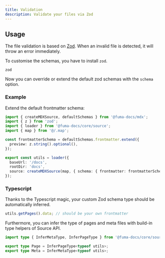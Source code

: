 ```yaml
---
title: Validation
description: Validate your files via Zod
---
```


## Usage

The file validation is based on [Zod](https://zod.dev). When an invalid file is
detected, it will throw an error immediately.

To customise the schemas, you have to install `zod`.

```package-install
zod
```

Now you can override or extend the default zod schemas with the `schema`
option.

### Example

Extend the default frontmatter schema:

```ts title="source.ts"
import { createMDXSource, defaultSchemas } from '@fuma-docs/mdx';
import { z } from 'zod';
import { loader } from '@fuma-docs/core/source';
import { map } from '@/.map';

const frontmatterSchema = defaultSchemas.frontmatter.extend({
  preview: z.string().optional(),
});

export const utils = loader({
  baseUrl: '/docs',
  rootDir: 'docs',
  source: createMDXSource(map, { schema: { frontmatter: frontmatterSchema } }),
});
```

### Typescript

Thanks to the Typescript magic, your custom Zod schema type should be automatically inferred.

```ts title="source.ts"
utils.getPages().data; // should be your own frontmatter
```

Furthermore, you can infer the type of pages and meta files with build-in type helpers of Source API.

```ts
import type { InferMetaType, InferPageType } from '@fuma-docs/core/source';

export type Page = InferPageType<typeof utils>;
export type Meta = InferMetaType<typeof utils>;
```
